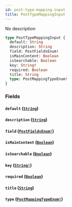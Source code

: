 ```yaml
---
id: post-type-mapping-input
title: PostTypeMappingInput
---
```


No description

```graphql
type PostTypeMappingInput {
  default: String
  description: String
  field: PostFieldsEnum!
  isMainContent: Boolean
  isSearchable: Boolean
  key: String!
  required: Boolean
  title: String
  type: PostMappingTypeEnum!
}
```

### Fields

#### `default` ([`String`](/docs/graphql/scalars/string))

#### `description` ([`String`](/docs/graphql/scalars/string))

#### `field` ([`PostFieldsEnum!`](/docs/graphql/enums/post-fields-enum))

#### `isMainContent` ([`Boolean`](/docs/graphql/scalars/boolean))

#### `isSearchable` ([`Boolean`](/docs/graphql/scalars/boolean))

#### `key` ([`String!`](/docs/graphql/scalars/string))

#### `required` ([`Boolean`](/docs/graphql/scalars/boolean))

#### `title` ([`String`](/docs/graphql/scalars/string))

#### `type` ([`PostMappingTypeEnum!`](/docs/graphql/enums/post-mapping-type-enum))
